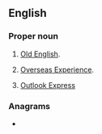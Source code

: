{{also|oe|Oe|Œ|œ}}
==English==

===Proper noun===
{{en-proper noun}}

# {{lb|en|linguistics|initialism}} [[Old English]].
# {{lb|en|New Zealand|initialism}} [[Overseas Experience]].
# {{lb|en|computing}} [[w:Outlook Express|Outlook Express]]

===Anagrams===
* {{anagrams|en|a=eo|E O|E&O|EO|Eo|eo-}}